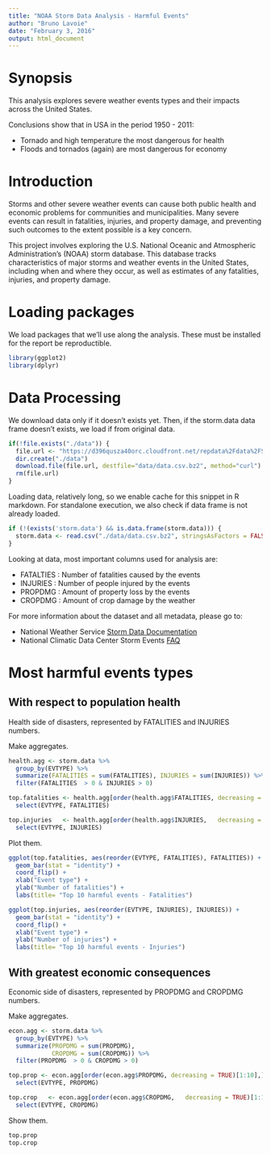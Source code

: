 ```yaml
---
title: "NOAA Storm Data Analysis - Harmful Events"
author: "Bruno Lavoie"
date: "February 3, 2016"
output: html_document
---
```


# Synopsis

This analysis explores severe weather events types and their impacts across the United States.

Conclusions show that in USA in the period 1950 - 2011:

- Tornado and high temperature the most dangerous for health
- Floods and tornados (again) are most dangerous for economy


# Introduction

Storms and other severe weather events can cause both public health and economic problems for communities and municipalities. Many severe events can result in fatalities, injuries, and property damage, and preventing such outcomes to the extent possible is a key concern.

This project involves exploring the U.S. National Oceanic and Atmospheric Administration's (NOAA) storm database. This database tracks characteristics of major storms and weather events in the United States, including when and where they occur, as well as estimates of any fatalities, injuries, and property damage.

# Loading packages

We load packages that we'll use along the analysis. These must be installed for the report be reproductible.

```r
library(ggplot2)
library(dplyr)
```


# Data Processing

We download data only if it doesn't exists yet. 
Then, if the storm.data data frame doesn't exists, we load if from original data.

```r
if(!file.exists("./data")) {
  file.url <- "https://d396qusza40orc.cloudfront.net/repdata%2Fdata%2FStormData.csv.bz2"
  dir.create("./data")
  download.file(file.url, destfile="data/data.csv.bz2", method="curl")  
  rm(file.url)
}
```

Loading data, relatively long, so we enable cache for this snippet in R markdown. For standalone execution, we also check if data frame is not already loaded.
```r
if (!(exists('storm.data') && is.data.frame(storm.data))) {
  storm.data <- read.csv("./data/data.csv.bz2", stringsAsFactors = FALSE)
}
```

Looking at data, most important columns used for analysis are:

 - FATALTIES : Number of fatalities caused by the events
 - INJURIES : Number of people injured by the events
 - PROPDMG : Amount of property loss by the events
 - CROPDMG : Amount of crop damage by the weather

For more information about the dataset and all metadata, please go to:
 
 - National Weather Service [Storm Data Documentation](https://d396qusza40orc.cloudfront.net/repdata%2Fpeer2_doc%2Fpd01016005curr.pdf)
 - National Climatic Data Center Storm Events [FAQ](https://d396qusza40orc.cloudfront.net/repdata%2Fpeer2_doc%2FNCDC%20Storm%20Events-FAQ%20Page.pdf)


# Most harmful events types

## With respect to population health

Health side of disasters, represented by FATALITIES and INJURIES numbers.

Make aggregates.

```r
health.agg <- storm.data %>% 
  group_by(EVTYPE) %>%
  summarize(FATALITIES = sum(FATALITIES), INJURIES = sum(INJURIES)) %>%
  filter(FATALITIES  > 0 & INJURIES > 0)

top.fatalities <- health.agg[order(health.agg$FATALITIES, decreasing = TRUE)[1:10],]%>% 
  select(EVTYPE, FATALITIES)

top.injuries   <- health.agg[order(health.agg$INJURIES,   decreasing = TRUE)[1:10],] %>% 
  select(EVTYPE, INJURIES)

```


Plot them.

```r
ggplot(top.fatalities, aes(reorder(EVTYPE, FATALITIES), FATALITIES)) + 
  geom_bar(stat = "identity") + 
  coord_flip() + 
  xlab("Event type") +
  ylab("Number of fatalities") +
  labs(title= "Top 10 harmful events - Fatalities")
```

```r
ggplot(top.injuries, aes(reorder(EVTYPE, INJURIES), INJURIES)) + 
  geom_bar(stat = "identity") + 
  coord_flip() + 
  xlab("Event type") +
  ylab("Number of injuries") +
  labs(title= "Top 10 harmful events - Injuries")
```


## With greatest economic consequences

Economic side of disasters, represented by PROPDMG and CROPDMG numbers.

Make aggregates.

```r
econ.agg <- storm.data %>% 
  group_by(EVTYPE) %>%
  summarize(PROPDMG = sum(PROPDMG), 
            CROPDMG = sum(CROPDMG)) %>%
  filter(PROPDMG  > 0 & CROPDMG > 0)

top.prop <- econ.agg[order(econ.agg$PROPDMG, decreasing = TRUE)[1:10],]%>% 
  select(EVTYPE, PROPDMG)

top.crop   <- econ.agg[order(econ.agg$CROPDMG,   decreasing = TRUE)[1:10],] %>% 
  select(EVTYPE, CROPDMG)
```

Show them.

```r
top.prop
top.crop
```

